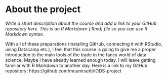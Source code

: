 
# About the project

*Write a short description about the course and add a link to your GitHub repository here. This is an R Markdown (.Rmd) file so you can use R Markdown syntax.*

With all of these preparations (installing GitHub, connecting it with RStudio, using Datacamp etc.), I feel that this course is going to give me a proper introduction to the main tools of the trade in the fancy world of data science.
Maybe I have already learned enough today. I will leave getting familiar with R Markdown to another day.
Here is a link to my GitHub repository: https://github.com/mounirsetti/IODS-project